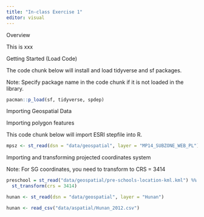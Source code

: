 ```yaml
---
title: "In-class Exercise 1"
editor: visual
---
```


Overview

This is xxx

Getting Started (Load Code)

The code chunk below will install and load tidyverse and sf packages.

Note: Specify package name in the code chunk if it is not loaded in the library.

```r
pacman::p_load(sf, tidyverse, spdep)
```

Importing Geospatial Data

Importing polygon features

This code chunk below will import ESRI stepfile into R.

```r
mpsz <- st_read(dsn = "data/geospatial", layer = "MP14_SUBZONE_WEB_PL")
```

Importing and transforming projected coordinates system

Note: For SG coordinates, you need to transform to CRS = 3414

```r
preschool = st_read("data/geospatial/pre-schools-location-kml.kml") %%
  st_transform(crs = 3414)
```

```r
hunan <- st_read(dsn = "data/geospatial", layer = "Hunan")
```

```r
hunan <- read_csv("data/aspatial/Hunan_2012.csv")

```
